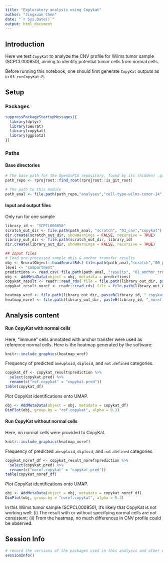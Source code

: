 ```yaml
---
title: "Exploratory analysis using Copykat"
author: "Jingxuan Chen"
date: "`r Sys.Date()`"
output: html_document
---
```


## Introduction

Here we test `CopyKat` to analyze the CNV profile for Wilms tumor sample (SCPCL000850), aiming to identify potential tumor cells from normal cells.

Before running this notebook, one should first generate `CopyKat` outputs as in `03_runCopyKat.R`.

## Setup

### Packages

```r
suppressPackageStartupMessages({
  library(dplyr)
  library(Seurat)
  library(copykat)
  library(ggplot2)
})
```

### Paths


#### Base directories

```r
# The base path for the OpenScPCA repository, found by its (hidden) .git directory
path_repo <- rprojroot::find_root(rprojroot::is_git_root)

# The path to this module
path_anal <- file.path(path_repo,"analyses","cell-type-wilms-tumor-14") 
```

#### Input and output files

Only run for one sample

```r
library_id <- "SCPCL000850"
scratch_out_dir <- file.path(path_anal, "scratch", "03_cnv","copykat")
dir.create(scratch_out_dir, showWarnings = FALSE, recursive = TRUE)
library_out_dir <- file.path(scratch_out_dir, library_id)
dir.create(library_out_dir, showWarnings = FALSE, recursive = TRUE)

## Input files
# load pre-processed sample objs & anchor transfer results
obj <- SeuratObject::LoadSeuratRds( file.path(path_anal,"scratch","00_preprocessing_rds",paste0(library_id,".rdsSeurat")) )
level <- "compartment"
predictions <- read.csv( file.path(path_anal, "results", "01_anchor_transfer_seurat", "RNA", paste0(library_id, "_", level,".csv")) ) 
obj <- AddMetaData(object = obj, metadata = predictions)
copykat_result <- readr::read_rds( file = file.path(library_out_dir, paste0(library_id, "_copykat_resultobj.rds")) )
copykat_result_noref <- readr::read_rds( file = file.path(library_out_dir, paste0(library_id, "_noref_copykat_resultobj.rds")) )

```

```r
heatmap_wref <- file.path(library_out_dir, paste0(library_id, "_copykat_heatmap.jpeg"))
heatmap_noref <- file.path(library_out_dir, paste0(library_id, "_noref_copykat_heatmap.jpeg"))
```

## Analysis content

#### Run CopyKat with normal cells

Here, "immune" cells annotated with anchor transfer were used as reference normal cells. Here is the heatmap generated by the software:

```r
knitr::include_graphics(heatmap_wref)
```

Frequency of predicted `aneuploid`, `diploid`, and `not.defined` categories.

```r
copykat_df <- copykat_result$prediction %>%
  select(copykat.pred) %>% 
  rename(c("ref.copykat" = "copykat.pred"))
table(copykat_df)
```

Plot CopyKat identifications onto UMAP.

```r
obj <- AddMetaData(object = obj, metadata = copykat_df)
DimPlot(obj, group.by = "ref.copykat", alpha = 0.3)
```

#### Run CopyKat without normal cells

Here, no normal cells were provided to CopyKat.

```r
knitr::include_graphics(heatmap_noref)
```

Frequency of predicted `aneuploid`, `diploid`, and `not.defined` categories.

```r
copykat_noref_df <- copykat_result_noref$prediction %>%
  select(copykat.pred) %>% 
  rename(c("noref.copykat" = "copykat.pred"))
table(copykat_noref_df)
```

Plot CopyKat identifications onto UMAP.

```r
obj <- AddMetaData(object = obj, metadata = copykat_noref_df)
DimPlot(obj, group.by = "noref.copykat", alpha = 0.3)
```

In this Wilms tumor sample (SCPCL000850), it's likely that CopyKat is not working well: (i) The result with or without specifying normal cells are not consistent; (ii) From the heatmap, no much differences in CNV profile could be observed.

## Session Info

```r
# record the versions of the packages used in this analysis and other environment information
sessionInfo()
```
